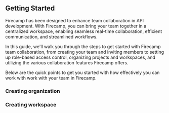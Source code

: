 ## Getting Started
Firecamp has been designed to enhance team collaboration in API development. With Firecamp, you can bring your team together in a centralized workspace, enabling seamless real-time collaboration, efficient communication, and streamlined workflows. 

In this guide, we'll walk you through the steps to get started with Firecamp team collaboration, from creating your team and inviting members to setting up role-based access control, organizing projects and workspaces, and utilizing the various collaboration features Firecamp offers.

Below are the quick points to get you started with how effectively you can work with work with your team in Firecamp. 

### Creating organization 

### Creating workspace 
